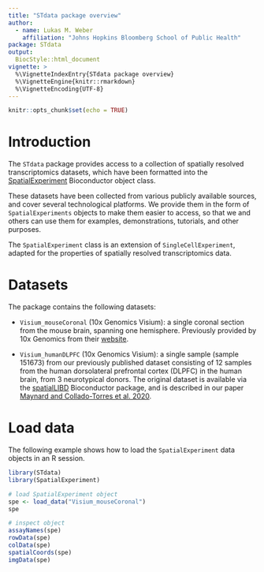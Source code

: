 ```yaml
---
title: "STdata package overview"
author: 
  - name: Lukas M. Weber
    affiliation: "Johns Hopkins Bloomberg School of Public Health"
package: STdata
output: 
  BiocStyle::html_document
vignette: >
  %\VignetteIndexEntry{STdata package overview}
  %\VignetteEngine{knitr::rmarkdown}
  %\VignetteEncoding{UTF-8}
---
```


```r
knitr::opts_chunk$set(echo = TRUE)
```


# Introduction

The `STdata` package provides access to a collection of spatially resolved transcriptomics datasets, which have been formatted into the [SpatialExperiment](https://bioconductor.org/packages/SpatialExperiment) Bioconductor object class.

These datasets have been collected from various publicly available sources, and cover several technological platforms. We provide them in the form of `SpatialExperiments` objects to make them easier to access, so that we and others can use them for examples, demonstrations, tutorials, and other purposes.

The `SpatialExperiment` class is an extension of `SingleCellExperiment`, adapted for the properties of spatially resolved transcriptomics data.


# Datasets

The package contains the following datasets:

- `Visium_mouseCoronal` (10x Genomics Visium): a single coronal section from the mouse brain, spanning one hemisphere. Previously provided by 10x Genomics from their [website](https://support.10xgenomics.com/spatial-gene-expression/datasets/1.1.0/V1_Adult_Mouse_Brain).

- `Visium_humanDLPFC` (10x Genomics Visium): a single sample (sample 151673) from our previously published dataset consisting of 12 samples from the human dorsolateral prefrontal cortex (DLPFC) in the human brain, from 3 neurotypical donors. The original dataset is available via the [spatialLIBD](http://bioconductor.org/packages/spatialLIBD) Bioconductor package, and is described in our paper [Maynard and Collado-Torres et al. 2020](https://www.biorxiv.org/content/10.1101/2020.02.28.969931v1).


# Load data

The following example shows how to load the `SpatialExperiment` data objects in an R session.

```r
library(STdata)
library(SpatialExperiment)

# load SpatialExperiment object
spe <- load_data("Visium_mouseCoronal")
spe

# inspect object
assayNames(spe)
rowData(spe)
colData(spe)
spatialCoords(spe)
imgData(spe)
```

